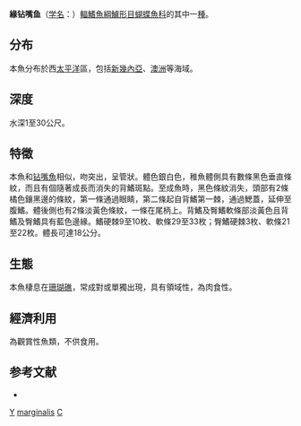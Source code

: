 {{Speciesbox
| taxon = Chelmon marginalis
| binomial_authority = [[Richardson|Richardson]], 1842
| image = Chelmon marginalis (Discoveries in Australia).jpg
| status = LC
| status_system = IUCN3.1
| synonyms = *''Chelmo tricinctus''<br /><small>Castelnau, 1875</small> 
*''Chelmon rostratus marginalis''<br /><small>Richardson, 1842</small>
}}

'''緣钻嘴鱼'''（[[学名|学名]]：{{lang|la|''Chelmon marginalis''}}）[[輻鰭魚綱|輻鰭魚綱]][[鱸形目|鱸形目]][[蝴蝶魚科|蝴蝶魚科]]的其中一[[種|種]]。

==分布==
本魚分布於西[[太平洋|太平洋]]區，包括[[新幾內亞|新幾內亞]]、[[澳洲|澳洲]]等海域。

==深度==
水深1至30公尺。

==特徵==
本魚和[[钻嘴魚|钻嘴魚]]相似，吻突出，呈管狀。體色銀白色，稚魚體側具有數條黑色垂直條紋，而且有個隨著成長而消失的背鰭斑點。至成魚時，黑色條紋消失，頭部有2條橘色鑲黑邊的條紋，第一條通過眼睛，第二條起自背鰭第一棘，通過鰓蓋，延伸至腹鰭。體後側也有2條淡黃色條紋，一條在尾柄上。背鰭及臀鰭軟條部淡黃色且背鰭及臀鰭具有藍色邊緣。鰭硬棘9至10枚、軟條29至33枚；臀鰭硬棘3枚、軟條21至22枚。體長可達18公分。

==生態==
本魚棲息在[[珊瑚礁|珊瑚礁]]，常成對或單獨出現，具有領域性，為肉食性。

==經濟利用==
為觀賞性魚類，不供食用。

== 参考文献 ==
*{{FishBase_species|genus=Chelmon|species=marginalis|year=2011|month=12}}
{{Taxonbar}}
[[Category:觀賞魚|Y]]
[[Category:钻嘴鱼属|marginalis]]
[[Category:1846年描述的魚類|C]]